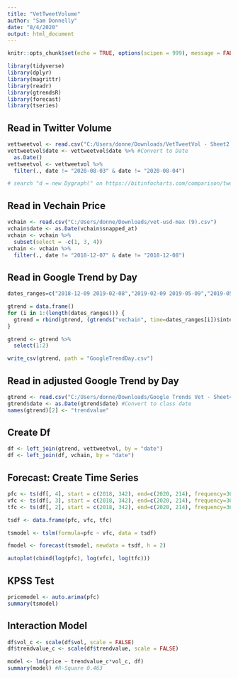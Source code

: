 ---
title: "VetTweetVolume"
author: "Sam Donnelly"
date: "8/4/2020"
output: html_document
---

```{r setup, include=FALSE}
knitr::opts_chunk$set(echo = TRUE, options(scipen = 999), message = FALSE, warning = FALSE)
```

```{r}
library(tidyverse)
library(dplyr)
library(magrittr)
library(readr)
library(gtrendsR)
library(forecast)
library(tseries)
```

## Read in Twitter Volume
```{r}
vettweetvol <- read.csv("C:/Users/donne/Downloads/VetTweetVol - Sheet2.csv")
vettweetvol$date <- vettweetvol$date %>% #Convert to Date
  as.Date()
vettweetvol <- vettweetvol %>%
  filter(., date != "2020-08-03" & date != "2020-08-04")

# search "d = new Dygraph(" on https://bitinfocharts.com/comparison/tweets-vet.html
```

## Read in Vechain Price
```{r}
vchain <- read.csv("C:/Users/donne/Downloads/vet-usd-max (9).csv")
vchain$date <- as.Date(vchain$snapped_at)
vchain <- vchain %>%
  subset(select = -c(1, 3, 4))
vchain <- vchain %>%
  filter(., date != "2018-12-07" & date != "2018-12-08")
```

## Read in Google Trend by Day
```{r}
dates_ranges=c("2018-12-09 2019-02-08","2019-02-09 2019-05-09","2019-05-10 2019-08-07", "2019-08-08 2019-11-05","2019-11-06 2020-02-03","2020-02-04 2020-05-04","2020-05-05 2020-08-02")

gtrend = data.frame()
for (i in 1:(length(dates_ranges))) { 
  gtrend = rbind(gtrend, (gtrends("vechain", time=dates_ranges[i])$interest_over_time))
}

gtrend <- gtrend %>%
  select(1:2)

write_csv(gtrend, path = "GoogleTrendDay.csv")
```

## Read in adjusted Google Trend by Day
```{r}
gtrend <- read.csv("C:/Users/donne/Downloads/Google Trends Vet - Sheet4.csv")
gtrend$date <- as.Date(gtrend$date) #Convert to class date
names(gtrend)[2] <- "trendvalue"
```

## Create Df
```{r}
df <- left_join(gtrend, vettweetvol, by = "date")
df <- left_join(df, vchain, by = "date")
```

## Forecast: Create Time Series
```{r}
pfc <- ts(df[, 4], start = c(2018, 342), end=c(2020, 214), frequency=365)
vfc <- ts(df[, 3], start = c(2018, 342), end=c(2020, 214), frequency=365)
tfc <- ts(df[, 2], start = c(2018, 342), end=c(2020, 214), frequency=365)

tsdf <- data.frame(pfc, vfc, tfc)

tsmodel <- tslm(formula=pfc ~ vfc, data = tsdf)

fmodel <- forecast(tsmodel, newdata = tsdf, h = 2)

autoplot(cbind(log(pfc), log(vfc), log(tfc)))
```

## KPSS Test 
```{r}
pricemodel <- auto.arima(pfc)
summary(tsmodel)
```

## Interaction Model
```{r}
df$vol_c <- scale(df$vol, scale = FALSE)
df$trendvalue_c <- scale(df$trendvalue, scale = FALSE)

model <- lm(price ~ trendvalue_c*vol_c, df)
summary(model) #R-Square 0.463
```

